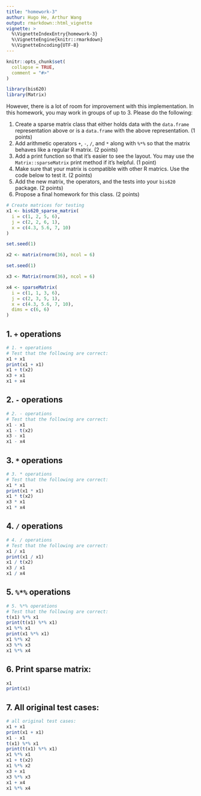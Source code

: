 ```yaml
---
title: "homework-3"
authur: Hugo He, Arthur Wang
output: rmarkdown::html_vignette
vignette: >
  %\VignetteIndexEntry{homework-3}
  %\VignetteEngine{knitr::rmarkdown}
  %\VignetteEncoding{UTF-8}
---
```


```r
knitr::opts_chunk$set(
  collapse = TRUE,
  comment = "#>"
)
```

```r
library(bis620)
library(Matrix)
```


However, there is a lot of room for improvement with this implementation. In this homework, you may work in groups of up to 3. Please do the following:

1. Create a sparse matrix class that either holds data with the `data.frame` representation above or is a `data.frame` with the above representation. (1 points)
2. Add arithmetic operators `+`, `-`, `/`, and `*` along with `%*%` so that the matrix behaves like a regular R matrix. (2 points)
3. Add a print function so that it's easier to see the layout. You may use the `Matrix::sparseMatrix` print method if it's helpful. (1 point)
4. Make sure that your matrix is compatible with other R matrics. Use the code below to test it. (2 points)
5. Add the new matrix, the operators, and the tests into your `bis620` package. (2 points)
6. Propose a final homework for this class. (2 points)



```r
# Create matrices for testing
x1 <- bis620_sparse_matrix(
  i = c(1, 2, 5, 6), 
  j = c(2, 2, 6, 1), 
  x = c(4.3, 5.6, 7, 10)
)

set.seed(1)

x2 <- matrix(rnorm(36), ncol = 6)

set.seed(1)

x3 <- Matrix(rnorm(36), ncol = 6)

x4 <- sparseMatrix(  
  i = c(1, 1, 3, 6), 
  j = c(2, 3, 5, 1), 
  x = c(4.3, 5.6, 7, 10),
  dims = c(6, 6)
)
```

## 1. `+` operations

```r
# 1. + operations
# Test that the following are correct:
x1 + x1
print(x1 + x1)
x1 + t(x2)
x3 + x1
x1 + x4
```

## 2. `-` operations

```r
# 2. - operations
# Test that the following are correct:
x1 - x1
x1 - t(x2)
x3 - x1
x1 - x4
```

## 3. `*` operations

```r
# 3. * operations
# Test that the following are correct:
x1 * x1
print(x1 * x1)
x1 * t(x2)
x3 * x1
x1 * x4
```

## 4. `/` operations

```r
# 4. / operations
# Test that the following are correct:
x1 / x1
print(x1 / x1)
x1 / t(x2)
x3 / x1
x1 / x4
```

## 5. `%*%` operations

```r
# 5. %*% operations
# Test that the following are correct:
t(x1) %*% x1
print(t(x1) %*% x1)
x1 %*% x1
print(x1 %*% x1)
x1 %*% x2
x3 %*% x3
x1 %*% x4
```

## 6. Print sparse matrix: 

```r
x1
print(x1)
```


## 7. All original test cases: 

```r
# all original test cases: 
x1 + x1
print(x1 + x1)
x1 - x1
t(x1) %*% x1
print(t(x1) %*% x1)
x1 %*% x1
x1 + t(x2)
x1 %*% x2
x3 + x1
x3 %*% x3
x1 + x4
x1 %*% x4
```


